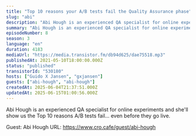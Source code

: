 ```yaml
---
title: "Top 10 reasons your A/B tests fail the Quality Assurance phase"
slug: "abi"
description: "Abi Hough is an experienced QA specialist for online experiments and she'll show us the Top 10 reasons A/B tests fail... even before they go live.\n\n\n\n<!-- GUESTS START -->\nGuest: Abi Hough\nURL: https://www.cro.cafe/guest/abi-hough\n<!-- GUESTS END -->"
summary: "Abi Hough is an experienced QA specialist for online experiments and she'll show us the Top 10 reasons A/B tests fail... even before they go live."
episodeNumber: 8
season: 3
language: "en"
duration: 4183
mediaUrl: "https://media.transistor.fm/db94d625/dae75518.mp3"
publishedAt: 2021-05-10T18:00:00.000Z
status: "published"
transistorId: "530180"
hosts: ["Guido X Jansen", "gxjansen"]
guests: ["abi-hough", "abi-hough"]
createdAt: 2025-06-04T21:37:51.000Z
updatedAt: 2025-06-15T01:00:56.000Z
---
```


Abi Hough is an experienced QA specialist for online experiments and she'll show us the Top 10 reasons A/B tests fail... even before they go live.



<!-- GUESTS START -->
Guest: Abi Hough
URL: https://www.cro.cafe/guest/abi-hough
<!-- GUESTS END -->
